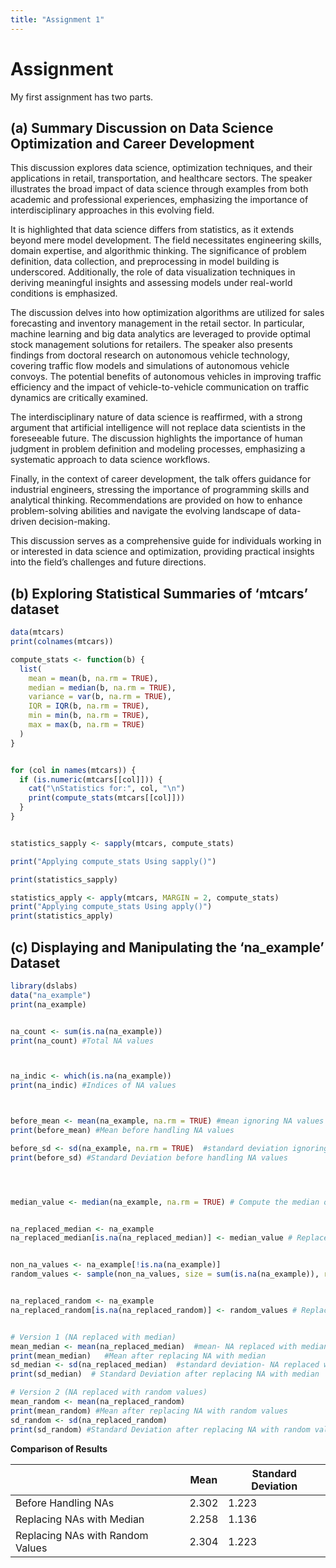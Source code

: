 ```yaml
---
title: "Assignment 1"
---
```


# Assignment

My first assignment has two parts.

## (a) Summary Discussion on Data Science Optimization and Career Development
This discussion explores data science, optimization techniques, and their applications in retail, transportation, and healthcare sectors. The speaker illustrates the broad impact of data science through examples from both academic and professional experiences, emphasizing the importance of interdisciplinary approaches in this evolving field.

It is highlighted that data science differs from statistics, as it extends beyond mere model development. The field necessitates engineering skills, domain expertise, and algorithmic thinking. The significance of problem definition, data collection, and preprocessing in model building is underscored. Additionally, the role of data visualization techniques in deriving meaningful insights and assessing models under real-world conditions is emphasized.

The discussion delves into how optimization algorithms are utilized for sales forecasting and inventory management in the retail sector. In particular, machine learning and big data analytics are leveraged to provide optimal stock management solutions for retailers. The speaker also presents findings from doctoral research on autonomous vehicle technology, covering traffic flow models and simulations of autonomous vehicle convoys. The potential benefits of autonomous vehicles in improving traffic efficiency and the impact of vehicle-to-vehicle communication on traffic dynamics are critically examined.

The interdisciplinary nature of data science is reaffirmed, with a strong argument that artificial intelligence will not replace data scientists in the foreseeable future. The discussion highlights the importance of human judgment in problem definition and modeling processes, emphasizing a systematic approach to data science workflows.

Finally, in the context of career development, the talk offers guidance for industrial engineers, stressing the importance of programming skills and analytical thinking. Recommendations are provided on how to enhance problem-solving abilities and navigate the evolving landscape of data-driven decision-making.

This discussion serves as a comprehensive guide for individuals working in or interested in data science and optimization, providing practical insights into the field’s challenges and future directions.

## (b) Exploring Statistical Summaries of ‘mtcars’ dataset

```r

data(mtcars)
print(colnames(mtcars))

compute_stats <- function(b) {
  list(
    mean = mean(b, na.rm = TRUE),
    median = median(b, na.rm = TRUE),
    variance = var(b, na.rm = TRUE),
    IQR = IQR(b, na.rm = TRUE),
    min = min(b, na.rm = TRUE),
    max = max(b, na.rm = TRUE)
  )
}


for (col in names(mtcars)) {
  if (is.numeric(mtcars[[col]])) {  
    cat("\nStatistics for:", col, "\n")
    print(compute_stats(mtcars[[col]]))
  }
}


statistics_sapply <- sapply(mtcars, compute_stats)

print("Applying compute_stats Using sapply()")

print(statistics_sapply)

statistics_apply <- apply(mtcars, MARGIN = 2, compute_stats)
print("Applying compute_stats Using apply()")
print(statistics_apply)

```

## (c) Displaying and Manipulating the ‘na_example’ Dataset

```r
library(dslabs)
data("na_example")
print(na_example)


na_count <- sum(is.na(na_example))
print(na_count) #Total NA values



na_indic <- which(is.na(na_example))
print(na_indic) #Indices of NA values



before_mean <- mean(na_example, na.rm = TRUE) #mean ignoring NA values
print(before_mean) #Mean before handling NA values

before_sd <- sd(na_example, na.rm = TRUE)  #standard deviation ignoring NA values
print(before_sd) #Standard Deviation before handling NA values




median_value <- median(na_example, na.rm = TRUE) # Compute the median of non-missing values


na_replaced_median <- na_example
na_replaced_median[is.na(na_replaced_median)] <- median_value # Replace NA values with the median


non_na_values <- na_example[!is.na(na_example)]
random_values <- sample(non_na_values, size = sum(is.na(na_example)), replace = TRUE) # Select a random non-missing value


na_replaced_random <- na_example
na_replaced_random[is.na(na_replaced_random)] <- random_values # Replace NA values with random values


# Version 1 (NA replaced with median)
mean_median <- mean(na_replaced_median)  #mean- NA replaced with median
print(mean_median)   #Mean after replacing NA with median
sd_median <- sd(na_replaced_median)  #standard deviation- NA replaced with median
print(sd_median)  # Standard Deviation after replacing NA with median

# Version 2 (NA replaced with random values)
mean_random <- mean(na_replaced_random)
print(mean_random) #Mean after replacing NA with random values
sd_random <- sd(na_replaced_random)
print(sd_random) #Standard Deviation after replacing NA with random values
```

**Comparison of Results**

|                                  | Mean  | Standard Deviation |
|----------------------------------|-------|--------------------|
| Before Handling NAs              | 2.302 | 1.223              |
| Replacing NAs with Median        | 2.258 | 1.136              |
| Replacing NAs with Random Values | 2.304 | 1.223              |
